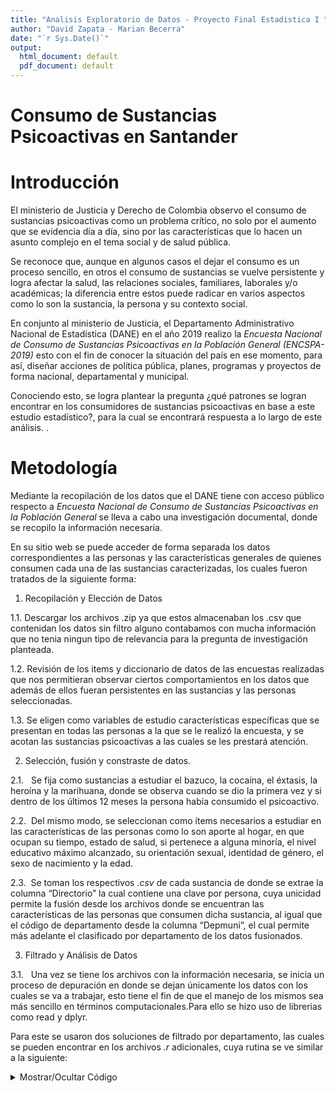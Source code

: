 ```yaml
---
title: "Analisis Exploratorio de Datos - Proyecto Final Estadistica I "
author: "David Zapata - Marian Becerra"
date: "`r Sys.Date()`"
output:
  html_document: default
  pdf_document: default
---
```


# Consumo de Sustancias Psicoactivas en Santander

# Introducción

El ministerio de Justicia y Derecho de Colombia observo el consumo de sustancias psicoactivas como un problema crítico, no solo por el aumento que se evidencia día a día, sino por las características que lo hacen un asunto complejo en el tema social y de salud pública.

Se reconoce que, aunque en algunos casos el dejar el consumo es un proceso sencillo, en otros el consumo de sustancias se vuelve persistente y logra afectar la salud, las relaciones sociales, familiares, laborales y/o académicas; la diferencia entre estos puede radicar en varios aspectos como lo son la sustancia, la persona y su contexto social.

En conjunto al ministerio de Justicia, el Departamento Administrativo Nacional de Estadística (DANE) en el año 2019 realizo la *Encuesta Nacional de Consumo de Sustancias Psicoactivas en la Población General (ENCSPA-2019)* esto con el fin de conocer la situación del país en ese momento, para así, diseñar acciones de política pública, planes, programas y proyectos de forma nacional, departamental y municipal.

Conociendo esto, se logra plantear la pregunta ¿qué patrones se logran encontrar en los consumidores de sustancias psicoactivas en base a este estudio estadístico?, para la cual se encontrará respuesta a lo largo de este análisis. .\

# Metodología

Mediante la recopilación de los datos que el DANE tiene con acceso público respecto a *Encuesta Nacional de Consumo de Sustancias Psicoactivas en la Población General* se lleva a cabo una investigación documental, donde se recopilo la información necesaria.

En su sitio web se puede acceder de forma separada los datos correspondientes a las personas y las características generales de quienes consumen cada una de las sustancias caracterizadas, los cuales fueron tratados de la siguiente forma:

1.  Recopilación y Elección de Datos

1.1. Descargar los archivos .zip ya que estos almacenaban los .csv que contenidan los datos sin filtro alguno contabamos con mucha información que no tenia ningun tipo de relevancia para la pregunta de investigación planteada.

1.2. Revisión de los items y diccionario de datos de las encuestas realizadas que nos permitieran observar ciertos comportamientos en los datos que además de ellos fueran persistentes en las sustancias y las personas seleccionadas.

1.3. Se eligen como variables de estudio características específicas que se presentan en todas las personas a la que se le realizó la encuesta, y se acotan las sustancias psicoactivas a las cuales se les prestará atención.

2.  Selección, fusión y constraste de datos.

2.1.   Se fija como sustancias a estudiar el bazuco, la cocaína, el éxtasis, la heroína y la marihuana, donde se observa cuando se dio la primera vez y si dentro de los últimos 12 meses la persona había consumido el psicoactivo.

2.2.  Del mismo modo, se seleccionan como ítems necesarios a estudiar en las características de las personas como lo son aporte al hogar, en que ocupan su tiempo, estado de salud, si pertenece a alguna minoría, el nivel educativo máximo alcanzado, su orientación sexual, identidad de género, el sexo de nacimiento y la edad.

2.3.  Se toman los respectivos *.csv* de cada sustancia de donde se extrae la columna “Directorio” la cual contiene una clave por persona, cuya unicidad permite la fusión desde los archivos donde se encuentran las características de las personas que consumen dicha sustancia, al igual que el código de departamento desde la columna “Depmuni”, el cual permite más adelante el clasificado por departamento de los datos fusionados.

3.  Filtrado y Análisis de Datos

3.1.   Una vez se tiene los archivos con la información necesaria, se inicia un proceso de depuración en donde se dejan únicamente los datos con los cuales se va a trabajar, esto tiene el fin de que el manejo de los mismos sea más sencillo en términos computacionales.Para ello se hizo uso de librerias como read y dplyr.

Para este se usaron dos soluciones de filtrado por departamento, las cuales se pueden encontrar en los archivos *.r* adicionales, cuya rutina se ve similar a la siguiente:

<details>

<summary>Mostrar/Ocultar Código</summary>

```r
#load(consumidores_total_colombia)
library(readr)
library(dplyr)

#load(consumidores_total_colombia)

consumidores_huila <- consumidores_total_colombia %>%
filter(startsWith(as.character(consumidores_total_colombia$Depmuni), "41"))
write.csv(consumidores_huila, "consumidores_huila.csv", row.names = FALSE)

consumidores_marihuna_huila <- consumdores_marihuana_colombia %>% filter(startsWith(as.character(consumdores_marihuana_colombia$Depmuni), "41"))
write.csv(consumidores_marihuna_huila, "consumidores_marihuna_huila.csv", row.names = FALSE)

```

3.2.  Como primer ítem se hace el análisis del consumo por departamento de cada una de las sustancias evaluadas, cuyo resultado se verá en el *mapa de calor* con respecto al consumo de sustancias psicoactivas en el país.

![](images/Mapa%20de%20calor.png)

El cual resulta de codigo y herramientas, como se ve a continuación:

<details>

<summary>Mostrar/Ocultar Código</summary>

```r
library(sf)
library(ggplot2)
library(readr)
library(dplyr)
library(viridis)

orden_departamentos <- data.frame(
  departamentos = c("VAUPÉS", "ANTIOQUIA", "ATLÁNTICO", "BOGOTÁ, D.C.", "BOLÍVAR", "BOYACÁ", "CALDAS", "CAQUETÁ", "CAUCA", "CESAR", "CÓRDOBA", "CUNDINAMARCA", "CHOCÓ", "HUILA", "LA GUAJIRA", "MAGDALENA", "META", "NARIÑO", "NORTE DE SANTANDER", "QUINDIO", "RISARALDA", "SANTANDER", "SUCRE", "TOLIMA", "VALLE DEL CAUCA", "ARAUCA", "CASANARE", "PUTUMAYO", "GUAINÍA", "GUAVIARE", "VICHADA", "AMAZONAS"),
  consumo_total = c(total_vaupes, total_antioquia, total_atlantico, total_bogota, total_bolivar,total_boyaca, total_caldas, total_caqueta, total_cauca, total_cesar, total_cordoba, total_cundinamarca, total_choco, total_huila, total_guajira, total_magdalena, total_meta, total_nariño, total_nsantander, total_quindio, total_risaralda, total_santander, total_sucre, total_tolima, total_vcauca, total_arauca, total_casanare, total_putumayo, total_guania, total_guaviare, total_vichada, total_amazonas))

mapa_consumo <- mapa_colombia_codigo %>%
  left_join(orden_departamentos, by = c("DPTO_CNMBR" = "departamentos")) 

ggplot(data = mapa_consumo) +
  geom_sf(aes(fill = consumo_total)) +
  scale_fill_viridis(option = "plasma", na.value = "grey") +
  theme_minimal() +
  labs(title = "Consumo de Sustancias Psicoactivas en Colombia",
       fill = "Consumo")
```

3.3.  Se eligen los 4 departamentos donde se observan los valores de mayor consumo en total de sustancias psicoactivas, los cuales son Antioquia, Santander y Valle del Cauca, adicional a ello la ciudad de Bogotá D.C, en donde se realiza el análisis de cada una de las variables nombradas anteriormente por cada una de las sustancias psicoactivas, cuyos resultados darán pie a la discusión y respuesta de la pregunta de investigación.

# Analisis de consumo basado en Santander

Luego de realizar todo el proceso anterior con los datos de Santander, filtrando los datos según la ocupación, el estado de salud, si pertenece a alguna minoría, el nivel educativo máximo alcanzado, su orientación sexual, identidad de género, el sexo de nacimiento y la edad, separando cada una por la sustancia que consume la persona, antes se realizaron *mapas de calor* del consumo de por cada sustancia en el departamento analizando cada uno de sus municipios:

![](images/Mapa%20de%20consumo%20de%20marihuana%20en%20santander.png)

![](images/Mapa%20consumo%20de%20basuco%20en%20santander.png)

![](images/Mapa%20consumo%20de%20cocaina%20en%20santander.png)

![](images/Mapa%20consumo%20de%20extasis%20en%20satander.png)

![](images/Mapa%20consumo%20de%20heroina%20en%20santander.png)

para dichos mapa se hizo uso de librerias y código mostrado a continuación (donde se encuentren "..." correponde a datos adicionales que no se muestran pero que son necesarios):

<details>

<summary>Mostrar/Ocultar Código</summary>

```r
library(readr)
library(dplyr)
library(sf)
library(ggplot2)
library(viridis)

municipios_santander <- c(
  "Aguada" = "68013",
  "Albania" = "68020",
  "Aratoca" = "68051",
  "Barbosa" = "68077",
  "Barichara" = "68079","...")

datos_consumidores <- list()

for (municipio in names(municipios_santander)) {
  codigo <- municipios_santander[municipio]
  
  datos_consumidores[[municipio]] <- csv_con_valores_completos$consumidores_extasis_santander.csv %>%
    filter(startsWith(as.character(csv_con_valores_completos$consumidores_extasis_santander.csv$Depmuni), codigo))
}

total_bucaramanga <- nrow(datos_consumidores[["Bucaramanga"]])
total_aguada <- nrow(datos_consumidores[["Aguada"]])
total_albania <- nrow(datos_consumidores[["Albania"]])
total_aratoca <- nrow(datos_consumidores[["Aratoca"]])
"....."

consumo_extasis_por_municipio_santander <- data.frame(
  municipios = c("ZAPATOCA", "PUERTO WILCHES", "MALAGA", "CARCASI", "LA BELLEZA", "CAPITANEJO", "SANTA HELENA DEL OPON", "LA PAZ", "SUAITA", "MATANZA", 
                 "LOS SANTOS", "GALAN", "SUCRE", "PUENTE NACIONAL", "GAMBITA", "MAGDALENA", "GUAVATA", "MOLAGAVITA", "BARBOSA", "..."),
  consumo_total = c(0,0,0,0,0,0,0,0,0,0,"..."))

mapa_santander <- st_read("C:/Users/ASUS/Desktop/Estadistica/Estadistica_1__Grupo_E2___PROYECTO__INVESTIGACION___DAVID_ALEJANDRO_ZAPATA_TORO/DATOS DANE/Datos separados/Mapeo/Mapas/shapes/shapes.shp")

mapa_santander_nombre_municipio <- mapa_santander[,6]

mapa_consumo_extasis_santander <- mapa_santander_nombre_municipio %>%
  left_join(consumo_extasis_por_municipio_santander, by = c("nombre_mpi" = "municipios")) 

ggplot(data = mapa_consumo_extasis_santander) +
  geom_sf(aes(fill = consumo_total)) +
  scale_fill_viridis(option = "plasma", na.value = "grey") +
  theme_minimal() +
  labs(title = "Consumo de extasis Santander",
       fill = "Consumo")

```

El formato anterior se uso para cada uno de los mapas generados por sustancia psicoactiva a estudiar.

De este mapeo podemos observar que la mayoria de consumidores de sustancias psicoactivas en Santander se encuentran en el area metropolitana que esta conformada por, Floridablanca, Bucaramanga, Piedecuesta y Girón.

# Analisis de variables

Para nuestro informe se sacaron graficas basandonos en las siguientes variables:

1.  Consumo de sustancias por primera vez

![](images/basuco%201%20santander.png)

![](images/cocaina%201%20santander.png)

![](images/extasis%201%20santander.png)

![](images/heroina%201%20santander.png)

![](images/marihuana%201%20santander.png)

La rutina para graficación y analisis es la misma para cada sustancia, variando unicamente en el nombre de la columna donde cada sustancia variaba de nombre.

<details>

<summary>Mostrar/Ocultar Código</summary>

```r
columna <- "M_01"
valores<-c("1", "2", "3", "9")
etiquetas <- c(
  "Últimos 30 días",
  "Hace más de +30 días,-12 meses",
  "Hace más de 12 meses",
  "No contesta"
)

cuentas <- c()

for (valor in valores) {
  cuenta <- sum(santander_basuco[[columna]] == valor)
  cuentas <- c(cuentas, cuenta) 
  if (valor == "1") {
    cat(sprintf("Personas que consumieron basuco por primera vez en los últimos 30 días en Santander: %s\n", cuenta))
  } else if (valor == "2") {
    cat(sprintf("Personas que consumieron basuco por primera vez hace más de 30 días pero menos de 12 meses en Santander: %s\n", cuenta))
  } else if (valor == "3") {
    cat(sprintf("Personas que consumieron basuco por primera vez hace más de 12 meses en Santander: %s\n", cuenta))
  } else if (valor == "9") {
    cat(sprintf("Personas que no contesta cuando consumieron basuco por primera vez en Santander: %s\n", cuenta))
  }
}

barplot(
  cuentas,
  names.arg = etiquetas,
  col = c("#c9ecaf", "#367c1a", "#58a92e", "#265409"),
  main = "Consumo de basuco por primera vez en Santander",
  xlab = "Tiempo",
  ylab = "Número de personas",
  ylim = c(-2, max(cuentas) + 10)
)

```

</details>

2.  Consumo y trabajo:

![](images/Basuco%20oficio%20Santander.png)

![](images/cocaina%20oficio%20santander.png)

![](images/extasis%20oficio%20santander.png)

![](images/heroina%20oficio%20santander.png)

![](images/marihuana%20oficio%20santander.png)

<details>

<summary>Mostrar/Ocultar Código</summary>

```r
columna <- "D_02"
valores<-c("1", "2", "3", "4","5","6","7","8")
etiquetas <- c(
  "Trabajando",
  "Buscando Empleo",
  "Estudiando",
  "Oficios del Hogar",
  "Incapacitado",
  "Pensionado",
  "Ocio",
  "Otro"
)

cuentas <- c()

for (valor in valores) {
  cuenta <- sum(santander_basuco[[columna]] == valor)
  cuentas <- c(cuentas, cuenta)  # Agregar cada cuenta al vector
  
  if (valor == "1") {
    cat(sprintf("Personas que trabajan y consumen basuco: %s\n", cuenta))
  } else if (valor == "2") {
    cat(sprintf("Personas que buscan empleo y consumen basuco: %s\n", cuenta))
  } else if (valor == "3") {
    cat(sprintf("Personas que estudian y consumen basuco: %s\n", cuenta))
  } else if (valor == "4") {
    cat(sprintf("Personas que se encargan del oficio del hogar y consumen basuco: %s\n", cuenta))
  } else if (valor == "5") {
    cat(sprintf("Personas que estan incapacitados y consumen basuco: %s\n", cuenta))
  } else if (valor == "6") {
    cat(sprintf("Personas que estan pensionados y consumen basuco: %s\n", cuenta))
  } else if (valor == "7") {
    cat(sprintf("Personas que se dedican al ocio y consumen basuco: %s\n", cuenta))
  } else if (valor == "8") {
    cat(sprintf("Personas que se dedican a otras actividades y consumen basuco: %s\n", cuenta))
  }
  
}

barplot(
  cuentas,
  names.arg = etiquetas,
  col = c("#c9ecaf", "#367c1a", "#58a92e", "#265409","#c9ecaf", "#367c1a", "#58a92e", "#265409"),
  main = "Oficio del consumidor de basuco en Santander",
  xlab = "Tiempo",
  ylab = "Número de personas",
  ylim = c(0, max(cuentas) + 5)
)

#Oficio del consumidor cocaina 
cuentas <- c()
for (valor in valores) {
  cuenta <- sum(santander_cocaina[[columna]] == valor)
  cuentas <- c(cuentas, cuenta)  # Agregar cada cuenta al vector
  
  if (valor == "1") {
    cat(sprintf("Personas que trabajan y consumen cocaina: %s\n", cuenta))
  } else if (valor == "2") {
    cat(sprintf("Personas que buscan empleo y consumen cocaina: %s\n", cuenta))
  } else if (valor == "3") {
    cat(sprintf("Personas que estudian y consumen cocaina: %s\n", cuenta))
  } else if (valor == "4") {
    cat(sprintf("Personas que se encargan del oficio del hogar y consumen cocaina: %s\n", cuenta))
  } else if (valor == "5") {
    cat(sprintf("Personas que estan incapacitados y consumen cocaina: %s\n", cuenta))
  } else if (valor == "6") {
    cat(sprintf("Personas que estan pensionados y consumen cocaina: %s\n", cuenta))
  } else if (valor == "7") {
    cat(sprintf("Personas que se dedican al ocio y consumen cocaina: %s\n", cuenta))
  } else if (valor == "8") {
    cat(sprintf("Personas que se dedican a otras actividades y consumen cocaina: %s\n", cuenta))
  }
  
}

pie(
  cuentas,
  labels = etiquetas,
  main = "Oficio del consumidor de cocaina en Santander",
  col = c("#c9ecaf", "#367c1a", "#58a92e", "#265409","#c9ecaf", "#367c1a", "#58a92e", "#265409")
)


#Oficio del consumidor extasis 
cuentas <- c()
for (valor in valores) {
  cuenta <- sum(santander_extasis[[columna]] == valor)
  cuentas <- c(cuentas, cuenta)  # Agregar cada cuenta al vector
  if (valor == "1") {
    cat(sprintf("Personas que trabajan y consumen extasis: %s\n", cuenta))
  } else if (valor == "2") {
    cat(sprintf("Personas que buscan empleo y consumen extasis: %s\n", cuenta))
  } else if (valor == "3") {
    cat(sprintf("Personas que estudian y consumen extasis: %s\n", cuenta))
  } else if (valor == "4") {
    cat(sprintf("Personas que se encargan del oficio del hogar y consumen extasis: %s\n", cuenta))
  } else if (valor == "5") {
    cat(sprintf("Personas que estan incapacitados y consumen extasis: %s\n", cuenta))
  } else if (valor == "6") {
    cat(sprintf("Personas que estan pensionados y consumen extasis: %s\n", cuenta))
  } else if (valor == "7") {
    cat(sprintf("Personas que se dedican al ocio y consumen extasis: %s\n", cuenta))
  } else if (valor == "8") {
    cat(sprintf("Personas que se dedican a otras actividades y consumen extasis: %s\n", cuenta))
  }
  
}

barplot(
  cuentas,
  names.arg = etiquetas,
  col = c("#c9ecaf", "#367c1a", "#58a92e", "#265409","#c9ecaf", "#367c1a", "#58a92e", "#265409"),
  main = "Oficio del consumidor de extasis en Santander",
  xlab = "Tiempo",
  ylab = "Número de personas",
  ylim = c(0, max(cuentas) + 5)
)

#Oficio del consumidor heroina 
cuentas <- c()
for (valor in valores) {
  cuenta <- sum(santander_heroina[[columna]] == valor)
  cuentas <- c(cuentas, cuenta)  # Agregar cada cuenta al vector
  if (valor == "1") {
    cat(sprintf("Personas que trabajan y consumen heroina: %s\n", cuenta))
  } else if (valor == "2") {
    cat(sprintf("Personas que buscan empleo y consumen heroina: %s\n", cuenta))
  } else if (valor == "3") {
    cat(sprintf("Personas que estudian y consumen heroina: %s\n", cuenta))
  } else if (valor == "4") {
    cat(sprintf("Personas que se encargan del oficio del hogar y consumen heroina: %s\n", cuenta))
  } else if (valor == "5") {
    cat(sprintf("Personas que estan incapacitados y consumen heroina: %s\n", cuenta))
  } else if (valor == "6") {
    cat(sprintf("Personas que estan pensionados y consumen heroina: %s\n", cuenta))
  } else if (valor == "7") {
    cat(sprintf("Personas que se dedican al ocio y consumen heroina: %s\n", cuenta))
  } else if (valor == "8") {
    cat(sprintf("Personas que se dedican a otras actividades y consumen heroina: %s\n", cuenta))
  }
  
}

barplot(
  cuentas,
  names.arg = etiquetas,
  col = c("#c9ecaf", "#367c1a", "#58a92e", "#265409","#c9ecaf", "#367c1a", "#58a92e", "#265409"),
  main = "Oficio del consumidor de heroina en Santander",
  xlab = "Tiempo",
  ylab = "Número de personas",
  ylim = c(0, max(cuentas) + 5)
)

#Oficio del consumidor marihuana 
cuentas <- c()
for (valor in valores) {
  cuenta <- sum(santander_marihuana[[columna]] == valor)
  cuentas <- c(cuentas, cuenta)  # Agregar cada cuenta al vector
  
  if (valor == "1") {
    cat(sprintf("Personas que trabajan y consumen marihuana: %s\n", cuenta))
  } else if (valor == "2") {
    cat(sprintf("Personas que buscan empleo y consumen marihuana: %s\n", cuenta))
  } else if (valor == "3") {
    cat(sprintf("Personas que estudian y consumen marihuana: %s\n", cuenta))
  } else if (valor == "4") {
    cat(sprintf("Personas que se encargan del oficio del hogar y consumen marihuana: %s\n", cuenta))
  } else if (valor == "5") {
    cat(sprintf("Personas que estan incapacitados y consumen marihuana: %s\n", cuenta))
  } else if (valor == "6") {
    cat(sprintf("Personas que estan pensionados y consumen marihuana: %s\n", cuenta))
  } else if (valor == "7") {
    cat(sprintf("Personas que se dedican al ocio y consumen marihuana: %s\n", cuenta))
  } else if (valor == "8") {
    cat(sprintf("Personas que se dedican a otras actividades y consumen marihuana: %s\n", cuenta))
  }
  
}

pie(
  cuentas,
  labels = etiquetas,
  main = "Oficio del consumidor de marihuana en Santander",
  col = c("#c9ecaf", "#367c1a", "#58a92e", "#265409","#c9ecaf", "#367c1a", "#58a92e", "#265409")
)

```

</details>

3.  Consumo y educación:

![](images/basuco%20educacion%20santander.png)

![](images/cocaina%20educacion%20santander.png)

![](images/extasis%20educacion%20santander.png)

![](images/heroina%20educacion%20santander.png)

![](images/marihuana%20eduacion%20santander.png)

Para el analisis anterior se siguio la sisguiente rutina:

<details>

<summary>Mostrar/Ocultar Código</summary>

```r
reporte_neducativo<- function(data, columna, valores, etiquetas, nombre_consumo, departamento, titulo_grafico) {
  cuentas <- c()
  
  for (i in seq_along(valores)) {
    valor <- valores[i]
    cuenta <- sum(data[[columna]] == valor)
    cuentas <- c(cuentas, cuenta)
    
    cat(sprintf(
      "Personas que consumen %s y tienen nivel educativo %s en %s: %s\n", 
      nombre_consumo, etiquetas[i], departamento, cuenta
    ))
  }
  
  # Generar el gráfico
  barplot(
    cuentas,
    names.arg = etiquetas,
    col = c("#c9ecaf", "#367c1a", "#58a92e", "#265409", "#58a92e", "#367c1a", "#c9ecaf", "#367c1a", "#58a92e"),
    main = sprintf("%s en %s", titulo_grafico, departamento),
    xlab = "Nivel Educativo",
    ylab = "Número de Personas",
    ylim = c(0, max(cuentas) + 5)
  )
}

reporte_neducativo(
  data = santander_basuco,
  columna = "D2_05",
  valores = c("1", "2", "3", "4", "5","6", "7", "8", "9"),
  etiquetas = c("Ninguno", "Preescolar", "Basica Primaria", "Basica Secuandaria", "Media", "Técnica/Tecnologica", "Universitaria", "Postgrado", "No sabe/informa"),
  nombre_consumo = "basuco",
  departamento = "Santander",
  titulo_grafico = "Nivel educativo del consumidor de basuco"
)

reporte_neducativo(
  data = santander_cocaina,
  columna = "D2_05",
  valores = c("1", "2", "3", "4", "5","6", "7", "8", "9"),
  etiquetas = c("Ninguno", "Preescolar", "Basica Primaria", "Basica Secuandaria", "Media", "Técnica/Tecnologica", "Universitaria", "Postgrado", "No sabe/informa"),
  nombre_consumo = "cocaina",
  departamento = "Santander",
  titulo_grafico = "Nivel educativo del consumidor de cocaina"
)

reporte_neducativo(
  data = santander_extasis,
  columna = "D2_05",
  valores = c("1", "2", "3", "4", "5","6", "7", "8", "9"),
  etiquetas = c("Ninguno", "Preescolar", "Basica Primaria", "Basica Secuandaria", "Media", "Técnica/Tecnologica", "Universitaria", "Postgrado", "No sabe/informa"),
  nombre_consumo = "extasis",
  departamento = "Santander",
  titulo_grafico = "Nivel educativo del consumidor de extasis"
)

reporte_neducativo(
  data = santander_heroina,
  columna = "D2_05",
  valores = c("1", "2", "3", "4", "5","6", "7", "8", "9"),
  etiquetas = c("Ninguno", "Preescolar", "Basica Primaria", "Basica Secuandaria", "Media", "Técnica/Tecnologica", "Universitaria", "Postgrado", "No sabe/informa"),
  nombre_consumo = "heroina",
  departamento = "Santander",
  titulo_grafico = "Nivel educativo del consumidor de heroina"
)

reporte_neducativo(
  data = santander_marihuana,
  columna = "D2_05",
  valores = c("1", "2", "3", "4", "5","6", "7", "8", "9"),
  etiquetas = c("Ninguno", "Preescolar", "Basica Primaria", "Basica Secuandaria", "Media", "Técnica/Tecnologica", "Universitaria", "Postgrado", "No sabe/informa"),
  nombre_consumo = "marihuana",
  departamento = "Santander",
  titulo_grafico = "Nivel educativo del consumidor de marihuana"
)
```

</details>

4.  Consumo y por genero:

![](images/basuco%20S%20santander.png)

![](images/cocaina%20S%20santander.png)

![](images/extasis%20S%20santander.png)

![](images/heroina%20S%20santander.png)

![](images/marihuana%20S%20santander.png)

Para este analisis se siguio la siguiente rutina:

<details>

<summary>Mostrar/Ocultar Código</summary>

```r

columna <- "SEXO"
valores<-c("1", "2")
etiquetas <- c(
  "HOMBRE",
  "MUJER"
)
columna <- "SEXO"
cuentas <- c()

for (valor in valores) {
  cuenta <- sum(santander_basuco[[columna]] == valor)
  cuentas <- c(cuentas, cuenta)  # Agregar cada cuenta al vector
  
  if (valor == "1") {
    cat(sprintf("Hombres que consumen:: %s\n", cuenta))
  } else if (valor == "2") {
    cat(sprintf("Mujeres que consumen:: %s\n", cuenta))
  }
}

pie(
  cuentas,
  labels = etiquetas,
  main = "Sexo personas que consumen basuco  en Santander",
  col = c("#265409", "#367c1a")
)

#Sexo de los consumidores cocaina 
columna <- "SEXO"
cuentas <- c()

for (valor in valores) {
  cuenta <- sum(santander_cocaina[[columna]] == valor)
  cuentas <- c(cuentas, cuenta)  # Agregar cada cuenta al vector
  
  if (valor == "1") {
    cat(sprintf("Hombres que consumen:: %s\n", cuenta))
  } else if (valor == "2") {
    cat(sprintf("Mujeres que consumen:: %s\n", cuenta))
  }
}

pie(
  cuentas,
  labels = etiquetas,
  main = "Sexo personas que consumen cocaina en Santander",
  col = c("#265409", "#367c1a")
)


#Sexo de los consumidores extasis 
columna <- "SEXO"
cuentas <- c()

for (valor in valores) {
  cuenta <- sum(santander_extasis[[columna]] == valor)
  cuentas <- c(cuentas, cuenta)  # Agregar cada cuenta al vector
  
  if (valor == "1") {
    cat(sprintf("Hombres que consumen:: %s\n", cuenta))
  } else if (valor == "2") {
    cat(sprintf("Mujeres que consumen:: %s\n", cuenta))
  }
}

pie(
  cuentas,
  labels = etiquetas,
  main = "Sexo personas que consumen extasis en Santander",
  col = c("#265409", "#367c1a")
)

#Sexo de los consumidores heroina 
columna <- "SEXO"
cuentas <- c()

for (valor in valores) {
  cuenta <- sum(santander_heroina[[columna]] == valor)
  cuentas <- c(cuentas, cuenta)  # Agregar cada cuenta al vector
  
  if (valor == "1") {
    cat(sprintf("Hombres que consumen:: %s\n", cuenta))
  } else if (valor == "2") {
    cat(sprintf("Mujeres que consumen:: %s\n", cuenta))
  }
}

pie(
  cuentas,
  labels = etiquetas,
  main = "Sexo personas que consumen heroina en Santander",
  col = c("#265409", "#367c1a")
)


#Sexo de los consumidores marihuana 
columna <- "SEXO"
cuentas <- c()

for (valor in valores) {
  cuenta <- sum(santander_marihuana[[columna]] == valor)
  cuentas <- c(cuentas, cuenta)  # Agregar cada cuenta al vector
  
  if (valor == "1") {
    cat(sprintf("Hombres que consumen:: %s\n", cuenta))
  } else if (valor == "2") {
    cat(sprintf("Mujeres que consumen:: %s\n", cuenta))
  }
}

pie(
  cuentas,
  labels = etiquetas,
  main = "Sexo personas que consumen marihuana en Santander",
  col = c("#265409", "#367c1a")
)
```

</details>

5.  Consumo y raices culturales:

![](images/basuco%20cultura%20santander.png)

![](images/cocaina%20cultura%20santander.png)

![](images/extasis%20cultura%20santander.png)

![](images/heroina%20cultura%20santander.png)

![](images/marihuana%20cultura%20santander.png)

Para las graficas anteriores se siguio la siguiente rutina:

<details>

<summary>Mostrar/Ocultar Código</summary>

```r
reporte_raizal<- function(data, columna, valores, etiquetas, nombre_consumo, departamento, titulo_grafico) {
  cuentas <- c()
  
  for (i in seq_along(valores)) {
    valor <- valores[i]
    cuenta <- sum(data[[columna]] == valor)
    cuentas <- c(cuentas, cuenta)
    
    cat(sprintf(
      "Personas que consumen %s y pertenecen al grupo %s en %s: %s\n", 
      nombre_consumo, etiquetas[i], departamento, cuenta
    ))
  }
  
  # Generar el gráfico
  barplot(
    cuentas,
    names.arg = etiquetas,
    col = c("#c9ecaf", "#367c1a", "#58a92e", "#265409", "#58a92e", "#367c1a"),
    main = sprintf("%s en %s", titulo_grafico, departamento),
    xlab = "Grupo Raizal",
    ylab = "Número de Personas",
    ylim = c(0, max(cuentas) + 5)
  )
}

reporte_raizal(
  data = santander_basuco,
  columna = "D2_01",
  valores = c("1", "2", "3", "4", "5", "9"),
  etiquetas = c("Indígena", "Gitano / ROM", "Raizal Isleño", "Palanquero de San Basilio", "Negro o afrocolombiano", "Ninguno de los anteriores"),
  nombre_consumo = "basuco",
  departamento = "Santander ",
  titulo_grafico = "Pertenencia a culturas raizales y palenqueras del consumidor de basuco"
)

reporte_raizal(
  data = santander_cocaina,
  columna = "D2_01",
  valores = c("1", "2", "3", "4", "5", "9"),
  etiquetas = c("Indígena", "Gitano / ROM", "Raizal Isleño", "Palanquero de San Basilio", "Negro o afrocolombiano", "Ninguno de los anteriores"),
  nombre_consumo = "cocaina",
  departamento = "Santander ",
  titulo_grafico = "Pertenencia a culturas raizales y palenqueras del consumidor de cocaina"
)

reporte_raizal(
  data = santander_extasis,
  columna = "D2_01",
  valores = c("1", "2", "3", "4", "5", "9"),
  etiquetas = c("Indígena", "Gitano / ROM", "Raizal Isleño", "Palanquero de San Basilio", "Negro o afrocolombiano", "Ninguno de los anteriores"),
  nombre_consumo = "extasis",
  departamento = "Santander ",
  titulo_grafico = "Pertenencia a culturas raizales y palenqueras del consumidor de extasis"
)

reporte_raizal(
  data = santander_heroina,
  columna = "D2_01",
  valores = c("1", "2", "3", "4", "5", "9"),
  etiquetas = c("Indígena", "Gitano / ROM", "Raizal Isleño", "Palanquero de San Basilio", "Negro o afrocolombiano", "Ninguno de los anteriores"),
  nombre_consumo = "heroina",
  departamento = "Santander ",
  titulo_grafico = "Pertenencia a culturas raizales y palenqueras del consumidor de heroina"
)

reporte_raizal(
  data = santander_marihuana,
  columna = "D2_01",
  valores = c("1", "2", "3", "4", "5", "9"),
  etiquetas = c("Indígena", "Gitano / ROM", "Raizal Isleño", "Palanquero de San Basilio", "Negro o afrocolombiano", "Ninguno de los anteriores"),
  nombre_consumo = "marihuana",
  departamento = "Santander ",
  titulo_grafico = "Pertenencia a culturas raizales y palenqueras del consumidor de marihuana"
)
```

</details>

5.  Consumo y edad:

![](images/basuco%20edad%20santander.png)

![](images/cocaina%20edad%20santander.png)

![](images/extasis%20edad%20santander.png)

![](images/heroina%20edad%20santander.png)

![](images/marihuana%20edad%20santander.png)

Para las graficas de la edad se siguió la siguiente rutina:

<details>

<summary>Mostrar/Ocultar Código</summary>

```r
analizar_edades <- function(data, columna, nombre_variable = "Variable", intervalos_breaks = NULL) {
  if (!columna %in% names(data)) {
    stop(sprintf("La columna '%s' no existe en el dataset.", columna))
  }
  
  edades <- as.numeric(data[[columna]])
  if (any(is.na(edades))) {
    cat("Aviso: Se encontraron valores NA, que serán excluidos del análisis.\n")
  }
  edades <- edades[!is.na(edades)]
  
  #Se indican los intervalos
  intervalos_breaks = c(0, 10, 20, 30, 40, 50, 60, 70, 80, 90, 100, 110)
  
  #Se calculan las medidas generales
  media_general <- mean(edades)
  mediana_general <- median(edades)
  desviacion_general <- sd(edades)
  sesgo <- skewness(edades)
  curtosis <- kurtosis(edades)
  
  # Función para calcular la moda
  calcular_moda <- function(x) {
    uniq_x <- unique(x)
    uniq_x[which.max(tabulate(match(x, uniq_x)))]
  }
  moda_general <- calcular_moda(edades)
  
  # Imprimir estadísticas generales
  cat(sprintf("Análisis de %s\n", nombre_variable))
  cat(sprintf("Media: %.2f\n", media_general))
  cat(sprintf("Mediana: %.2f\n", mediana_general))
  cat(sprintf("Moda: %d\n", moda_general))
  cat(sprintf("Desviación Estándar: %.2f\n\n", desviacion_general))
  
  
  # Crear intervalos
  intervalos <- cut(
    edades, 
    breaks = intervalos_breaks, 
    right = FALSE, 
    labels = paste(head(intervalos_breaks, -1), tail(intervalos_breaks, -1) - 1, sep = "-")
  )
  
  # Tabla de frecuencias
  tabla_frecuencias <- table(intervalos)
  
  # Visualizaciones 3 graficos
  par(mfrow = c(1, 3))
  
  # Histograma
  hist(edades, 
       breaks = intervalos_breaks, 
       right = FALSE, 
       col = "darkgreen", 
       main = paste("Distribución de", nombre_variable), 
       xlab = "Intervalos de Edad", 
       ylab = "Frecuencia")
  
  # Diagrama de barras
  barplot(tabla_frecuencias, 
          col = "lightgreen", 
          main = paste("Frecuencia de", nombre_variable), 
          xlab = "Intervalos de Edad", 
          ylab = "Frecuencia")
  
  # Boxplot
  boxplot(edades, 
          main = paste("Boxplot de", nombre_variable), 
          ylab = "Edades", 
          col = "#028a0f", 
          horizontal = FALSE)
  abline(h = mediana_general, col = "#64c27b", lwd = 2, lty = 2)  # Línea de la mediana en azul
  abline(h = media_general, col = "#203500", lwd = 2, lty = 2)  # Línea de la media en rojo
  text(x = 1, y = moda_general, labels = paste("Moda:", moda_general), pos = 4, col = "#203500", cex = 1.2)
  
}

resultados <- analizar_edades(
  data = santander_basuco,
  columna = "EDAD", 
  nombre_variable = "Edades consumo basuco Santander "  
)

####
resultados <- analizar_edades(
  data = santander_cocaina,
  columna = "EDAD", 
  nombre_variable = "Edades consumo cocaina Santander "  
)

####
resultados <- analizar_edades(
  data = santander_extasis,
  columna = "EDAD", 
  nombre_variable = "Edades consumo extasisSantander s"  
)

###
resultados <- analizar_edades(
  data = santander_heroina,
  columna = "EDAD", 
  nombre_variable = "Edades consumo heroina Santander "  
)

###
resultados <- analizar_edades(
  data = santander_marihuana,
  columna = "EDAD", 
  nombre_variable = "Edades consumo marihuana Santander "  
)
```

</details>

